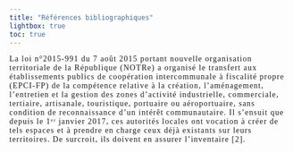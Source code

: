 ```yaml
---
title: "Références bibliographiques"
lightbox: true
toc: true
---
```


::: {style="font-family: YACkoD1yZN0-0;letter-spacing: 0.089em;font-size:1.0em;" #loi-notre}
La loi n°2015-991 du 7 août 2015 portant nouvelle organisation territoriale de la République (NOTRe) a organisé le transfert aux établissements publics de coopération intercommunale à fiscalité propre (EPCI-FP) de la compétence relative à la création, l’aménagement, l’entretien et la gestion des zones d’activité industrielle, commerciale, tertiaire, artisanale, touristique, portuaire ou aéroportuaire, sans condition de reconnaissance d’un intérêt communautaire. Il s’ensuit que depuis le 1ᵉʳ janvier 2017, ces autorités locales ont vocation à créer de tels espaces et à prendre en charge ceux déjà existants sur leurs territoires. De surcroit, ils doivent en assurer l’inventaire [2].
:::
